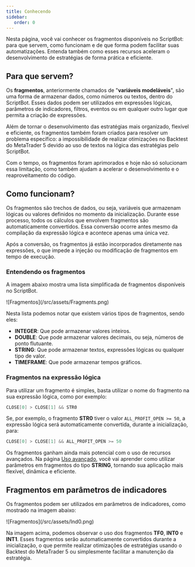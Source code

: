 ```yaml
---
title: Conhecendo
sidebar:
   order: 0
---
```



Nesta página, você vai conhecer os fragmentos disponíveis no ScriptBot: para que servem, como funcionam e de que forma podem facilitar suas automatizações. Entenda também como esses recursos aceleram o desenvolvimento de estratégias de forma prática e eficiente.

## Para que servem?

Os **fragmentos**, anteriormente chamados de "**variáveis modeláveis**", são uma forma de armazenar dados, como números ou textos, dentro do ScriptBot. Esses dados podem ser utilizados em expressões lógicas, parâmetros de indicadores, filtros, eventos ou em qualquer outro lugar que permita a criação de expressões.

Além de tornar o desenvolvimento das estratégias mais organizado, flexível e eficiente, os fragmentos também foram criados para resolver um problema específico: a impossibilidade de realizar otimizações no Backtest do MetaTrader 5 devido ao uso de textos na lógica das estratégias pelo ScriptBot.

Com o tempo, os fragmentos foram aprimorados e hoje não só solucionam essa limitação, como também ajudam a acelerar o desenvolvimento e o reaproveitamento do código.

## Como funcionam?

Os fragmentos são trechos de dados, ou seja, variáveis que armazenam lógicas ou valores definidos no momento da inicialização. Durante esse processo, todos os cálculos que envolvem fragmentos são automaticamente convertidos. Essa conversão ocorre antes mesmo da compilação da expressão lógica e acontece apenas uma única vez.

Após a conversão, os fragmentos já estão incorporados diretamente nas expressões, o que impede a injeção ou modificação de fragmentos em tempo de execução.

### Entendendo os fragmentos

A imagem abaixo mostra uma lista simplificada de fragmentos disponíveis no ScriptBot.

<ImgFrame> 
![Fragmentos](/src/assets/Fragments.png)
</ImgFrame>


Nesta lista podemos notar que existem vários tipos de fragmentos, sendo eles:

-  **INTEGER**: Que pode armazenar valores inteiros.
-  **DOUBLE**: Que pode armazenar valores decimais, ou seja, números de ponto flutuante.
-  **STRING**: Que pode armazenar textos, expressões lógicas ou qualquer tipo de valor.
-  **TIMEFRAME**: Que pode armazenar tempos gráficos.

### Fragmentos na expressão lógica

Para utilizar um fragmento é simples, basta utilizar o nome do fragmento na sua expressão lógica, como por exemplo:

```java
CLOSE[0] > CLOSE[1] && STR0
```

Se, por exemplo, o fragmento **STR0** tiver o valor `ALL_PROFIT_OPEN >= 50`, a expressão lógica será automaticamente convertida, durante a inicialização, para:

```java
CLOSE[0] > CLOSE[1] && ALL_PROFIT_OPEN >= 50
```

<Aside type="tip">

Os fragmentos ganham ainda mais potencial com o uso de recursos avançados. Na página [Uso avançado](/fragments/advanced/), você vai aprender como utilizar parâmetros em fragmentos do tipo **STRING**, tornando sua aplicação mais flexível, dinâmica e eficiente.

</Aside>

## Fragmentos em parâmetros de indicadores

Os fragmentos podem ser utilizados em parâmetros de indicadores, como mostrado na imagem abaixo:

<ImgFrame> 
![Fragmentos](/src/assets/Ind0.png)
</ImgFrame>

Na imagem acima, podemos observar o uso dos fragmentos **TF0**, **INT0** e **INT1**. Esses fragmentos serão automaticamente convertidos durante a inicialização, o que permite realizar otimizações de estratégias usando o Backtest do MetaTrader 5 ou simplesmente facilitar a manutenção da estratégia.

